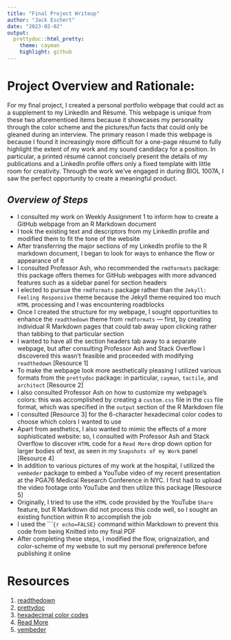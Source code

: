 ```yaml
---
title: "Final Project Writeup"
author: "Jack Eschert"
date: "2023-02-02"
output:
  prettydoc::html_pretty:
    theme: cayman
    highlight: github
---
```


# **Project Overview and Rationale:**

For my final project, I created a personal portfolio webpage that could act as a supplement to my LinkedIn and Résumé. This webpage is unique from these two aforementioed items because it showcases my personality through the color scheme and the pictures/fun facts that could only be gleaned during an interview. The primary reason I made this webpage is because I found it increasingly more difficult for a one-page résumé to fully highlight the extent of my work and my sound candidacy for a position. In particular, a printed résumé cannot concisely present the details of my publications and a LinkedIn profile offers only a fixed template with little room for creativity. Through the work we've engaged in during BIOL 1007A, I saw the perfect opportunity to create a meaningful product. 

## *Overview of Steps*

* I consulted my work on Weekly Assignment 1 to inform how to create a GitHub webpage from an R Markdown document
* I took the existing text and descriptors from my LinkedIn profile and modified them to fit the tone of the website 
* After transferring the major sections of my LinkedIn profile to the R markdown document, I began to look for ways to enhance the flow or appearance of it 
* I consulted Professor Ash, who recommended the `rmdformats` package: this package offers themes for GitHub webpages with more advanced features such as a sidebar panel for section headers
* I elected to pursue the `rmdformats` package rather than the `Jekyll: Feeling Responsive` theme because the Jekyll theme required too much `HTML` processing and I was encountering roadblocks
* Once I created the structure for my webpage, I sought opportunities to enhance the `readthedown` theme from `rmdformats` — first, by creating individual R Markdown pages that could tab away upon clicking rather than tabbing to that particular section
* I wanted to have all the section headers tab away to a separate webpage, but after consulting Professor Ash and Stack Overflow I discovered this wasn't feasible and proceeded with modifying `readthedown` [Resource 1]
* To make the webpage look more aesthetically pleasing I utilized various formats from the `prettydoc` package: in particular, `cayman`, `tactile`, and `architect` [Resource 2]
* I also consulted Professor Ash on how to customize my webpage's colors: this was accomplished by creating a `custom.css` file in the `css` file format, which was specified in the `output` section of the R Markdown file
* I consulted [Resource 3] for the 6-character hexadecimal color codes to choose which colors I wanted to use 
* Apart from aesthetics, I also wanted to mimic the effects of a more sophisticated website: so, I consulted with Professor Ash and Stack Overflow to discover `HTML` code for a `Read More` drop down option for larger bodies of text, as seen in my `Snapshots of my Work` panel [Resource 4]
* In addition to various pictures of my work at the hospital, I utilized the `vembeder` package to embed a YouTube video of my recent presentation at the PGA76 Medical Research Conference in NYC. I first had to upload the video footage onto YouTube and then utilize this package [Resource 5]
* Originally, I tried to use the `HTML` code provided by the YouTube `Share` feature, but R Markdown did not process this code well, so I sought an existing function within R to accomplish the job
* I used the ````{r echo=FALSE}` command within Markdown to prevent this code from being Knitted into my final PDF
* After completing these steps, I modified the flow, orignaization, and color-scheme of my website to suit my personal preference before publishing it online 


# **Resources**

1. [readthedown](https://bookdown.org/yihui/rmarkdown/rmdformats.html)
2. [prettydoc](https://prettydoc.statr.me/)
3. [hexadecimal color codes](https://www.datanovia.com/en/blog/awesome-list-of-hexadecimal-colors-you-should-have/)
4. [Read More](https://developer.mozilla.org/en-US/docs/Web/HTML/Element/summary)
5. [vembeder](https://cran.r-project.org/web/packages/vembedr/vignettes/vembedr.html)